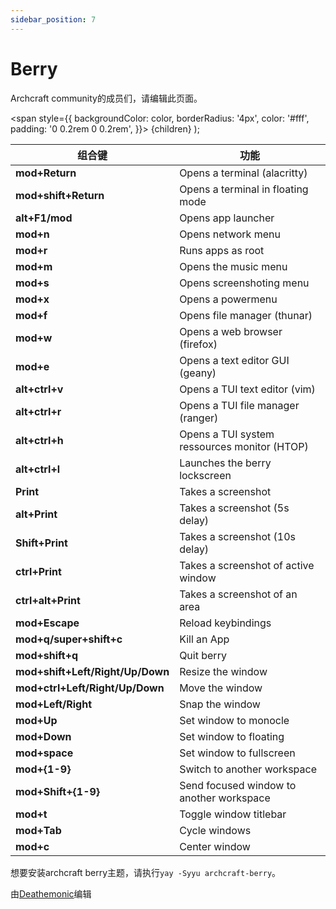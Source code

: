 ```yaml
---
sidebar_position: 7
---
```


# Berry

Archcraft community的成员们，请编辑此页面。

<!-- Tabs -->

<!-- Badges -->
  <span
    style={{
      backgroundColor: color,
      borderRadius: '4px',
      color: '#fff',
      padding: '0 0.2rem 0 0.2rem',
    }}>
    {children}
  </span>
);

<!-- Add your stuff after this -->

|组合键|功能|
|--|--|
|**mod+Return** | Opens a terminal (alacritty) |
|**mod+shift+Return** | Opens a terminal in floating mode |
|**alt+F1/mod** | Opens app launcher |
|**mod+n** | Opens network menu |
|**mod+r** | Runs apps as root |
|**mod+m** | Opens the music menu |
|**mod+s** | Opens screenshoting menu |
|**mod+x** | Opens a powermenu |
|**mod+f** | Opens file manager (thunar) |
|**mod+w** | Opens a web browser (firefox) |
|**mod+e** | Opens a text editor GUI (geany) |
|**alt+ctrl+v** | Opens a TUI text editor (vim) |
|**alt+ctrl+r** | Opens a TUI file manager (ranger) |
|**alt+ctrl+h** | Opens a TUI system ressources monitor (HTOP) |
|**alt+ctrl+l** | Launches the berry lockscreen |
|**Print** | Takes a screenshot |
|**alt+Print** | Takes a screenshot (5s delay) |
|**Shift+Print** | Takes a screenshot (10s delay)|
|**ctrl+Print** | Takes a screenshot of active window |
|**ctrl+alt+Print** | Takes a screenshot of an area |
|**mod+Escape** | Reload keybindings|
|**mod+q/super+shift+c** | Kill an App |
|**mod+shift+q** | Quit berry |
|**mod+shift+Left/Right/Up/Down** | Resize the window |
|**mod+ctrl+Left/Right/Up/Down** | Move the window |
|**mod+Left/Right** | Snap the window |
|**mod+Up** | Set window to monocle |
|**mod+Down** | Set window to floating |
|**mod+space** | Set window to fullscreen |
|**mod+{1-9}** | Switch to another workspace |
|**mod+Shift+{1-9}** | Send focused window to another workspace |
|**mod+t** | Toggle window titlebar |
|**mod+Tab** | Cycle windows |
|**mod+c** | Center window | 

想要安装archcraft berry主题，请执行``yay -Syyu archcraft-berry``。

由[Deathemonic](https://github.com/deathemonic)编辑

